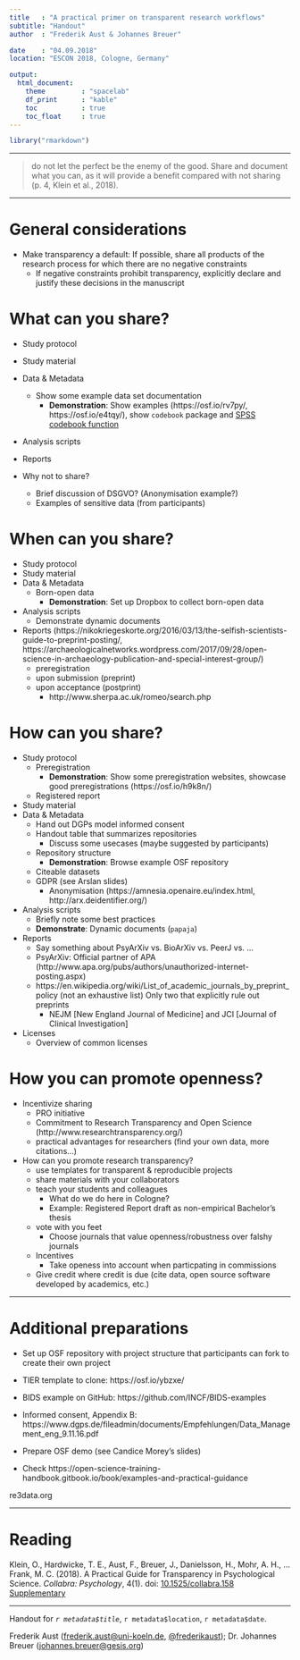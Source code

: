 ```yaml
---
title   : "A practical primer on transparent research workflows"
subtitle: "Handout"
author  : "Frederik Aust & Johannes Breuer"

date    : "04.09.2018"
location: "ESCON 2018, Cologne, Germany"

output:
  html_document:
    theme         : "spacelab"
    df_print      : "kable"
    toc           : true
    toc_float     : true
---
```


```r
library("rmarkdown")
```

---

> do not let the perfect be the enemy of the good. Share
and document what you can, as it will provide a benefit
compared with not sharing (p. 4, Klein et al., 2018).

---

# General considerations

- Make transparency a default: If possible, share all products of the research process for which there are no negative constraints
    - If negative constraints prohibit transparency, explicitly declare and justify these decisions in the manuscript

# What can you share?

- Study protocol
- Study material
- Data & Metadata
    - Show some example data set documentation
        - **Demonstration**: Show examples (https://osf.io/rv7py/, https://osf.io/e4tqy/), show `codebook` package and [SPSS codebook function](https://libguides.library.kent.edu/SPSS/Codebooks) <!-- TODO: Johannes, hast du eine SPSS-Lizenz um Screenshots von sowas zu machen? -->
- Analysis scripts
- Reports


- Why not to share?
    - Brief discussion of DSGVO? (Anonymisation example?)
    - Examples of sensitive data (from participants)


# When can you share?

- Study protocol
- Study material
- Data & Metadata
    - Born-open data
        - **Demonstration**: Set up Dropbox to collect born-open data <!-- TODO: Johannes, ist das eher when oder how? -->
- Analysis scripts
    - Demonstrate dynamic documents
- Reports (https://nikokriegeskorte.org/2016/03/13/the-selfish-scientists-guide-to-preprint-posting/, https://archaeologicalnetworks.wordpress.com/2017/09/28/open-science-in-archaeology-publication-and-special-interest-group/)
    - preregistration
    - upon submission (preprint)
    - upon acceptance (postprint)
        - http://www.sherpa.ac.uk/romeo/search.php


# How can you share?

- Study protocol
    - Preregistration
        - **Demonstration**: Show some preregistration websites, showcase good preregistrations (https://osf.io/h9k8n/)
    - Registered report
- Study material
- Data & Metadata
    - Hand out DGPs model informed consent
    - Handout table that summarizes repositories
        - Discuss some usecases (maybe suggested by participants)
    - Repository structure
        - **Demonstration**: Browse example OSF repository
    - Citeable datasets
    - GDPR (see Arslan slides)
        - Anonymisation (https://amnesia.openaire.eu/index.html, http://arx.deidentifier.org/)
- Analysis scripts
    - Briefly note some best practices
    - **Demonstrate**: Dynamic documents (`papaja`)
- Reports
    - Say something about PsyArXiv vs. BioArXiv vs. PeerJ vs. ...
    - PsyArXiv: Official partner of APA (http://www.apa.org/pubs/authors/unauthorized-internet-posting.aspx)
    - https://en.wikipedia.org/wiki/List_of_academic_journals_by_preprint_policy (not an exhaustive list)
Only two that explicitly rule out preprints
        - NEJM [New England Journal of Medicine] and JCI [Journal of Clinical Investigation]
- Licenses
    - Overview of common licenses


# How you can promote openness?

- Incentivize sharing
    - PRO initiative
    - Commitment to Research Transparency and Open Science (http://www.researchtransparency.org/)
    - practical advantages for researchers (find your own data, more citations...)

- How can you promote research transparency?
    - use templates for transparent & reproducible projects
    - share materials with your collaborators
    - teach your students and colleagues
        - What do we do here in Cologne?
        - Example: Registered Report draft as non-empirical Bachelor's thesis
    - vote with you feet
        - Choose journals that value openness/robustness over falshy journals
    - Incentives
        - Take openess into account when particpating in commissions
    - Give credit where credit is due (cite data, open source software developed by academics, etc.)


---

# Additional preparations

- Set up OSF repository with project structure that participants can fork to create their own project
- TIER template to clone: https://osf.io/ybzxe/
- BIDS example on GitHub: https://github.com/INCF/BIDS-examples
- Informed consent, Appendix B: https://www.dgps.de/fileadmin/documents/Empfehlungen/Data_Management_eng_9.11.16.pdf

- Prepare OSF demo (see Candice Morey's slides)

- Check https://open-science-training-handbook.gitbook.io/book/examples-and-practical-guidance

re3data.org



---

# Reading

Klein, O., Hardwicke, T. E., Aust, F., Breuer, J., Danielsson, H., Mohr, A. H., … Frank, M. C. (2018). A Practical Guide for Transparency in Psychological Science. _Collabra: Psychology_, 4(1). doi: [10.1525/collabra.158](https://doi.org/10.1525/collabra.158) [Supplementary](material
http://psych-transparency-guide.uni-koeln.de/)

---
Handout for *`r metadata$title`*, `r metadata$location`, `r metadata$date`.

Frederik Aust ([frederik.aust@uni-koeln.de](mailto:frederik.aust@uni-koeln.de), [\@frederikaust](http://twitter.com/frederikaust)); Dr. Johannes Breuer ([johannes.breuer@gesis.org](mailto:johannes.breuer@gesis.org))
